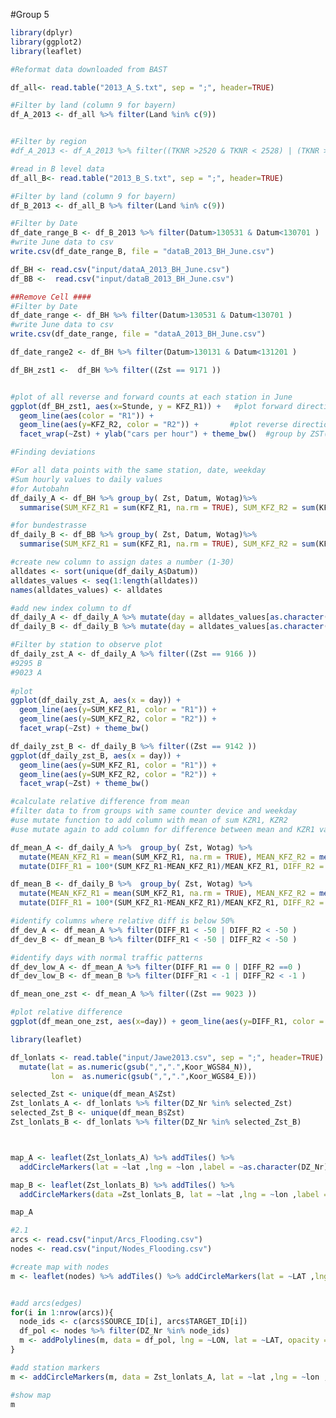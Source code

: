 #Group 5 

```r
library(dplyr)
library(ggplot2)
library(leaflet)
```

```r
#Reformat data downloaded from BAST

df_all<- read.table("2013_A_S.txt", sep = ";", header=TRUE)

#Filter by land (column 9 for bayern)
df_A_2013 <- df_all %>% filter(Land %in% c(9))


#Filter by region 
#df_A_2013 <- df_A_2013 %>% filter((TKNR >2520 & TKNR < 2528) | (TKNR >2620 & TKNR < 2628))

```

```r
#read in B level data
df_all_B<- read.table("2013_B_S.txt", sep = ";", header=TRUE)

#Filter by land (column 9 for bayern)
df_B_2013 <- df_all_B %>% filter(Land %in% c(9))

#Filter by Date
df_date_range_B <- df_B_2013 %>% filter(Datum>130531 & Datum<130701 )
#write June data to csv
write.csv(df_date_range_B, file = "dataB_2013_BH_June.csv")


```



```r
df_BH <- read.csv("input/dataA_2013_BH_June.csv")
df_BB <-  read.csv("input/dataB_2013_BH_June.csv")
```


```r
##Remove Cell ####
#Filter by Date
df_date_range <- df_BH %>% filter(Datum>130531 & Datum<130701 )
#write June data to csv
write.csv(df_date_range, file = "dataA_2013_BH_June.csv")

df_date_range2 <- df_BH %>% filter(Datum>130131 & Datum<131201 )
```


```r

df_BH_zst1 <-  df_BH %>% filter((Zst == 9171 ))


#plot of all reverse and forward counts at each station in June
ggplot(df_BH_zst1, aes(x=Stunde, y = KFZ_R1)) +   #plot forward direction
  geom_line(aes(color = "R1")) + 
  geom_line(aes(y=KFZ_R2, color = "R2")) +       #plot reverse direction
  facet_wrap(~Zst) + ylab("cars per hour") + theme_bw()  #group by ZST(counting station ID)


```


```r
#Finding deviations 

#For all data points with the same station, date, weekday
#Sum hourly values to daily values 
#for Autobahn
df_daily_A <- df_BH %>% group_by( Zst, Datum, Wotag)%>% 
  summarise(SUM_KFZ_R1 = sum(KFZ_R1, na.rm = TRUE), SUM_KFZ_R2 = sum(KFZ_R2, na.rm = TRUE))

#for bundestrasse
df_daily_B <- df_BB %>% group_by( Zst, Datum, Wotag)%>% 
  summarise(SUM_KFZ_R1 = sum(KFZ_R1, na.rm = TRUE), SUM_KFZ_R2 = sum(KFZ_R2, na.rm = TRUE))


```


```r

 
#create new column to assign dates a number (1-30)
alldates <- sort(unique(df_daily_A$Datum)) 
alldates_values <- seq(1:length(alldates))
names(alldates_values) <- alldates

#add new index column to df
df_daily_A <- df_daily_A %>% mutate(day = alldates_values[as.character(Datum)]) 
df_daily_B <- df_daily_B %>% mutate(day = alldates_values[as.character(Datum)]) 

```

```r
#Filter by station to observe plot 
df_daily_zst_A <- df_daily_A %>% filter((Zst == 9166 ))
#9295 B
#9023 A
                                  
#plot 
ggplot(df_daily_zst_A, aes(x = day)) +
  geom_line(aes(y=SUM_KFZ_R1, color = "R1")) +
  geom_line(aes(y=SUM_KFZ_R2, color = "R2")) + 
  facet_wrap(~Zst) + theme_bw()

df_daily_zst_B <- df_daily_B %>% filter((Zst == 9142 ))
ggplot(df_daily_zst_B, aes(x = day)) +
  geom_line(aes(y=SUM_KFZ_R1, color = "R1")) +
  geom_line(aes(y=SUM_KFZ_R2, color = "R2")) + 
  facet_wrap(~Zst) + theme_bw()

```


```r
#calculate relative difference from mean 
#filter data to from groups with same counter device and weekday
#use mutate function to add column with mean of sum KZR1, KZR2
#use mutate again to add column for difference between mean and KZR1 value

df_mean_A <- df_daily_A %>%  group_by( Zst, Wotag) %>% 
  mutate(MEAN_KFZ_R1 = mean(SUM_KFZ_R1, na.rm = TRUE), MEAN_KFZ_R2 = mean(SUM_KFZ_R2, na.rm = TRUE)) %>% 
  mutate(DIFF_R1 = 100*(SUM_KFZ_R1-MEAN_KFZ_R1)/MEAN_KFZ_R1, DIFF_R2 = 100*(SUM_KFZ_R2-MEAN_KFZ_R2)/MEAN_KFZ_R2)

df_mean_B <- df_daily_B %>%  group_by( Zst, Wotag) %>% 
  mutate(MEAN_KFZ_R1 = mean(SUM_KFZ_R1, na.rm = TRUE), MEAN_KFZ_R2 = mean(SUM_KFZ_R2, na.rm = TRUE)) %>% 
  mutate(DIFF_R1 = 100*(SUM_KFZ_R1-MEAN_KFZ_R1)/MEAN_KFZ_R1, DIFF_R2 = 100*(SUM_KFZ_R2-MEAN_KFZ_R2)/MEAN_KFZ_R2)

```


```r

#identify columns where relative diff is below 50%
df_dev_A <- df_mean_A %>% filter(DIFF_R1 < -50 | DIFF_R2 < -50 )
df_dev_B <- df_mean_B %>% filter(DIFF_R1 < -50 | DIFF_R2 < -50 )

#identify days with normal traffic patterns
df_dev_low_A <- df_mean_A %>% filter(DIFF_R1 == 0 | DIFF_R2 ==0 )
df_dev_low_B <- df_mean_B %>% filter(DIFF_R1 < -1 | DIFF_R2 < -1 )

```

```r
df_mean_one_zst <- df_mean_A %>% filter((Zst == 9023 ))

#plot relative difference 
ggplot(df_mean_one_zst, aes(x=day)) + geom_line(aes(y=DIFF_R1, color = "R1")) +geom_line(aes(y=DIFF_R2, color = "R2")) + facet_wrap(~Zst) + theme_bw()

```


```r
library(leaflet)

df_lonlats <- read.table("input/Jawe2013.csv", sep = ";", header=TRUE) %>% 
  mutate(lat = as.numeric(gsub(",",".",Koor_WGS84_N)), 
         lon =  as.numeric(gsub(",",".",Koor_WGS84_E)))

selected_Zst <- unique(df_mean_A$Zst)
Zst_lonlats_A <- df_lonlats %>% filter(DZ_Nr %in% selected_Zst)
selected_Zst_B <- unique(df_mean_B$Zst)
Zst_lonlats_B <- df_lonlats %>% filter(DZ_Nr %in% selected_Zst_B)



map_A <- leaflet(Zst_lonlats_A) %>% addTiles() %>% 
  addCircleMarkers(lat = ~lat ,lng = ~lon ,label = ~as.character(DZ_Nr), color = "red")

map_B <- leaflet(Zst_lonlats_B) %>% addTiles() %>% 
  addCircleMarkers(data =Zst_lonlats_B, lat = ~lat ,lng = ~lon ,label = ~as.character(DZ_Nr), color = "blue")

map_A
```


```r
#2.1
arcs <- read.csv("input/Arcs_Flooding.csv")
nodes <- read.csv("input/Nodes_Flooding.csv")

#create map with nodes
m <- leaflet(nodes) %>% addTiles() %>% addCircleMarkers(lat = ~LAT ,lng = ~LON, weight = 1, opacity = 1, radius = 3, label = ~as.character(DZ_Nr))


#add arcs(edges)
for(i in 1:nrow(arcs)){
  node_ids <- c(arcs$SOURCE_ID[i], arcs$TARGET_ID[i])
  df_pol <- nodes %>% filter(DZ_Nr %in% node_ids)
  m <- addPolylines(m, data = df_pol, lng = ~LON, lat = ~LAT, opacity = 0.9, group = "mylines", weight = 2) #, stroke = F)
}

#add station markers
m <- addCircleMarkers(m, data = Zst_lonlats_A, lat = ~lat ,lng = ~lon ,label = ~as.character(DZ_Nr), color = "red", radius = 5, fill = FALSE)

#show map
m
```

```
  
```




